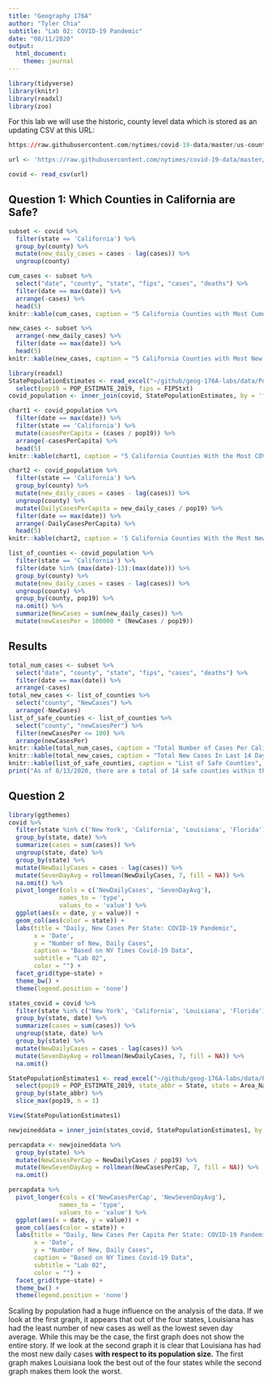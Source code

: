 ```yaml
---
title: "Geography 176A"
author: "Tyler Chia"
subtitle: "Lab 02: COVID-19 Pandemic"
date: "08/11/2020"
output:
  html_document:
    theme: journal
---
```


```r
library(tidyverse)
library(knitr)
library(readxl)
library(zoo)
```
For this lab we will use the historic, county level data which is stored as an updating CSV at this URL:
```r
https://raw.githubusercontent.com/nytimes/covid-19-data/master/us-counties.csv
```

```r
url <- 'https://raw.githubusercontent.com/nytimes/covid-19-data/master/us-counties.csv'

covid <- read_csv(url)

```
## Question 1: Which Counties in California are Safe?
```r
subset <- covid %>% 
  filter(state == 'California') %>% 
  group_by(county) %>% 
  mutate(new_daily_cases = cases - lag(cases)) %>% 
  ungroup(county)
```

```r
cum_cases <- subset %>% 
  select("date", "county", "state", "fips", "cases", "deaths") %>% 
  filter(date == max(date)) %>% 
  arrange(-cases) %>% 
  head(5)
knitr::kable(cum_cases, caption = "5 California Counties with Most Cumulative COVID Cases", col.names = c("Date","County","State","FIPS","Total Cases","Total Deaths"))
```

```r
new_cases <- subset %>% 
  arrange(-new_daily_cases) %>% 
  filter(date == max(date)) %>% 
  head(5)
knitr::kable(new_cases, caption = "5 California Counties with Most New Daily COVID Cases", col.names = c("Date","County","State","FIPS","Total Cases","Total Deaths","New Cases"))
```

```r
library(readxl)
StatePopulationEstimates <- read_excel("~/github/geog-176A-labs/data/PopulationEstimates.xls", skip = 2) %>% 
  select(pop19 = POP_ESTIMATE_2019, fips = FIPStxt)
covid_population <- inner_join(covid, StatePopulationEstimates, by = 'fips')
```

```r
chart1 <- covid_population %>% 
  filter(date == max(date)) %>% 
  filter(state == 'California') %>% 
  mutate(casesPerCapita = (cases / pop19)) %>% 
  arrange(-casesPerCapita) %>% 
  head(5)
knitr::kable(chart1, caption = "5 California Counties With the Most COVID Cases Per Capita", col.names = c('Date', 'County', 'State', 'FIPS', 'Cases', 'Deaths', 'Population', 'Cases Per Capita'))
```

```r
chart2 <- covid_population %>% 
  filter(state == 'California') %>% 
  group_by(county) %>% 
  mutate(new_daily_cases = cases - lag(cases)) %>% 
  ungroup(county) %>% 
  mutate(DailyCasesPerCapita = new_daily_cases / pop19) %>% 
  filter(date == max(date)) %>% 
  arrange(-DailyCasesPerCapita) %>% 
  head(5)
knitr::kable(chart2, caption = '5 California Counties With the Most New Daily COVID Cases Per Capita', col.names = c('Date', 'County' ,'State', 'FIPS', 'Cases', 'Deaths', 'Population', 'New Daily Cases', 'New Daily Cases Per Capita'))
```

```r
list_of_counties <- covid_population %>% 
  filter(state == 'California') %>% 
  filter(date %in% (max(date)-13):(max(date))) %>% 
  group_by(county) %>% 
  mutate(new_daily_cases = cases - lag(cases)) %>% 
  ungroup(county) %>% 
  group_by(county, pop19) %>% 
  na.omit() %>% 
  summarize(NewCases = sum(new_daily_cases)) %>% 
  mutate(newCasesPer = 100000 * (NewCases / pop19))
```
## Results
```r
total_num_cases <- subset %>% 
  select("date", "county", "state", "fips", "cases", "deaths") %>% 
  filter(date == max(date)) %>% 
  arrange(-cases) 
total_new_cases <- list_of_counties %>% 
  select("county", "NewCases") %>% 
  arrange(-NewCases)
list_of_safe_counties <- list_of_counties %>% 
  select("county", "newCasesPer") %>% 
  filter(newCasesPer <= 100) %>% 
  arrange(newCasesPer)
knitr::kable(total_num_cases, caption = "Total Number of Cases Per California County", col.names = c("Date","County","State","FIPS","Total Cases","Total Deaths"))
knitr::kable(total_new_cases, caption = "Total New Cases In Last 14 Days Per California County", col.names = c("County","Total New Cases"))
knitr::kable(list_of_safe_counties, caption = "List of Safe Counties", col.names = c("County","New Cases Per 100,000 People"))
print("As of 8/13/2020, there are a total of 14 safe counties within the state of California that comply to the California Department of Public Health's criteria of having less than 100 new cases per 100,000 residents over the past 14 days")
```
## Question 2
```r
library(ggthemes)
covid %>% 
  filter(state %in% c('New York', 'California', 'Louisiana', 'Florida')) %>% 
  group_by(state, date) %>% 
  summarize(cases = sum(cases)) %>% 
  ungroup(state, date) %>% 
  group_by(state) %>% 
  mutate(NewDailyCases = cases - lag(cases)) %>%
  mutate(SevenDayAvg = rollmean(NewDailyCases, 7, fill = NA)) %>% 
  na.omit() %>% 
  pivot_longer(cols = c('NewDailyCases', 'SevenDayAvg'),
              names_to = 'type',
              values_to = 'value') %>% 
  ggplot(aes(x = date, y = value)) +
  geom_col(aes(color = state)) +
  labs(title = "Daily, New Cases Per State: COVID-19 Pandemic",
       x = 'Date',
       y = "Number of New, Daily Cases",
       caption = "Based on NY Times Covid-19 Data",
       subtitle = "Lab 02",
       color = "") +
  facet_grid(type~state) +
  theme_bw() +
  theme(legend.position = 'none') 
```

```r
states_covid = covid %>% 
  filter(state %in% c('New York', 'California', 'Louisiana', 'Florida')) %>% 
  group_by(state, date) %>% 
  summarize(cases = sum(cases)) %>% 
  ungroup(state, date) %>% 
  group_by(state) %>% 
  mutate(NewDailyCases = cases - lag(cases)) %>%
  mutate(SevenDayAvg = rollmean(NewDailyCases, 7, fill = NA)) %>% 
  na.omit() 

StatePopulationEstimates1 <- read_excel("~/github/geog-176A-labs/data/PopulationEstimates.xls", skip = 2) %>% 
  select(pop19 = POP_ESTIMATE_2019, state_abbr = State, state = Area_Name) %>% 
  group_by(state_abbr) %>% 
  slice_max(pop19, n = 1)

View(StatePopulationEstimates1)

newjoineddata = inner_join(states_covid, StatePopulationEstimates1, by = 'state')

percapdata <- newjoineddata %>% 
  group_by(state) %>% 
  mutate(NewCasesPerCap = NewDailyCases / pop19) %>% 
  mutate(NewSevenDayAvg = rollmean(NewCasesPerCap, 7, fill = NA)) %>% 
  na.omit()

percapdata %>% 
  pivot_longer(cols = c('NewCasesPerCap', 'NewSevenDayAvg'),
              names_to = 'type',
              values_to = 'value') %>% 
  ggplot(aes(x = date, y = value)) +
  geom_col(aes(color = state)) +
  labs(title = "Daily, New Cases Per Capita Per State: COVID-19 Pandemic",
       x = 'Date',
       y = "Number of New, Daily Cases",
       caption = "Based on NY Times Covid-19 Data",
       subtitle = "Lab 02",
       color = "") +
  facet_grid(type~state) +
  theme_bw() +
  theme(legend.position = 'none') 
```


Scaling by population had a huge influence on the analysis of the data.  If we look at the first graph, it appears that out of the four states, Louisiana has had the least number of new cases as well as the lowest seven day average.  While this may be the case, the first graph does not show the entire story. If we look at the second graph it is clear that Louisiana has had the most new daily cases **with respect to its population size.**  The first graph makes Louisiana look the best out of the four states while the second graph makes them look the worst.



